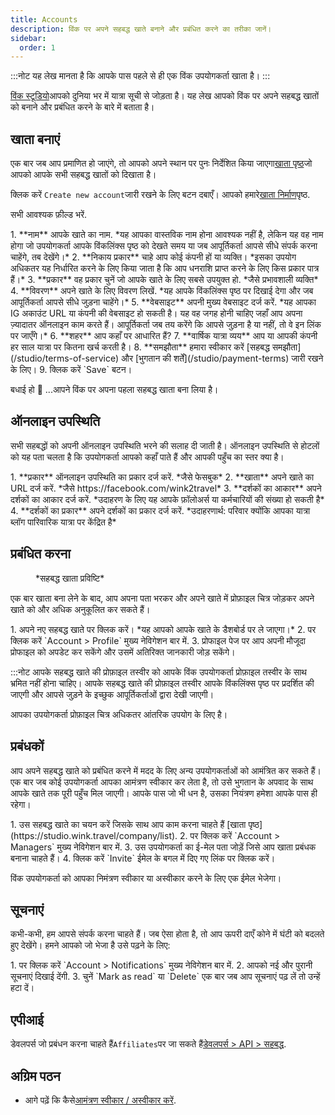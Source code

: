 ```yaml
---
title: Accounts
description: विंक पर अपने सहबद्ध खाते बनाने और प्रबंधित करने का तरीका जानें।
sidebar:
  order: 1
---
```


:::नोट
यह लेख मानता है कि आपके पास पहले से ही एक विंक उपयोगकर्ता खाता है।
:::

[विंक स्टूडियो](https://studio.wink.travel)आपको दुनिया भर में यात्रा सूची से जोड़ता है। यह लेख आपको विंक पर अपने सहबद्ध खातों को बनाने और प्रबंधित करने के बारे में बताता है।

## खाता बनाएं

एक बार जब आप प्रमाणित हो जाएंगे, तो आपको अपने स्थान पर पुनः निर्देशित किया जाएगा[खाता पृष्ठ](https://studio.wink.travel/company/list)जो आपको आपके सभी सहबद्ध खातों को दिखाता है।

क्लिक करें `Create new account`जारी रखने के लिए बटन दबाएँ। आपको हमारे[खाता निर्माण](https://studio.wink.travel/company/create)पृष्ठ.

सभी आवश्यक फ़ील्ड भरें.

<Steps>
  1. **नाम** आपके खाते का नाम. *यह आपका वास्तविक नाम होना आवश्यक नहीं है, लेकिन यह वह नाम होगा जो उपयोगकर्ता आपके विंकलिंक्स पृष्ठ को देखते समय या जब आपूर्तिकर्ता आपसे सीधे संपर्क करना चाहेंगे, तब देखेंगे।*
  2. **निकाय प्रकार** चाहे आप कोई कंपनी हों या व्यक्ति। *इसका उपयोग अधिकतर यह निर्धारित करने के लिए किया जाता है कि आप धनराशि प्राप्त करने के लिए किस प्रकार पात्र हैं।*
  3. **प्रकार** वह प्रकार चुनें जो आपके खाते के लिए सबसे उपयुक्त हो. *जैसे प्रभावशाली व्यक्ति*
  4. **विवरण** अपने खाते के लिए विवरण लिखें. *यह आपके विंकलिंक्स पृष्ठ पर दिखाई देगा और जब आपूर्तिकर्ता आपसे सीधे जुड़ना चाहेंगे।*
  5. **वेबसाइट** अपनी मुख्य वेबसाइट दर्ज करें. *यह आपका IG अकाउंट URL या कंपनी की वेबसाइट हो सकती है। यह वह जगह होनी चाहिए जहाँ आप अपना ज़्यादातर ऑनलाइन काम करते हैं। आपूर्तिकर्ता जब तय करेंगे कि आपसे जुड़ना है या नहीं, तो वे इन लिंक पर जाएँगे।*
  6. **शहर** आप कहाँ पर आधारित हैं?
  7. **वार्षिक यात्रा व्यय** आप या आपकी कंपनी हर साल यात्रा पर कितना खर्च करती है।
  8. **समझौता** हमारा स्वीकार करें [सहबद्ध समझौता](/studio/terms-of-service) और [भुगतान की शर्तें](/studio/payment-terms) जारी रखने के लिए।
  9. क्लिक करें `Save` बटन।
</Steps>


बधाई हो 🎉 ...आपने विंक पर अपना पहला सहबद्ध खाता बना लिया है।

## ऑनलाइन उपस्थिति

सभी सहबद्धों को अपनी ऑनलाइन उपस्थिति भरने की सलाह दी जाती है। ऑनलाइन उपस्थिति से होटलों को यह पता चलता है कि उपयोगकर्ता आपको कहाँ पाते हैं और आपकी पहुँच का स्तर क्या है।

<Steps>
  1. **प्रकार** ऑनलाइन उपस्थिति का प्रकार दर्ज करें. *जैसे फेसबुक*
  2. **खाता** अपने खाते का URL दर्ज करें. *जैसे https://facebook.com/wink2travel*
  3. **दर्शकों का आकार** अपने दर्शकों का आकार दर्ज करें. *उदाहरण के लिए यह आपके फ़ॉलोअर्स या कर्मचारियों की संख्या हो सकती है*
  4. **दर्शकों का प्रकार** अपने दर्शकों का प्रकार दर्ज करें. *उदाहरणार्थ: परिवार क्योंकि आपका यात्रा ब्लॉग पारिवारिक यात्रा पर केंद्रित है*
</Steps>


## प्रबंधित करना

<figure>
  <CloudinaryImage width="350" height="448" resize="scale" quality="best" alt="संबद्ध खाता" src="academy/affiliate-account" errorImage="noimage_opaque_nyrtl0.png" />

  <figcaption>*सहबद्ध खाता प्रविष्टि*</figcaption>
</figure>


एक बार खाता बना लेने के बाद, आप अपना पता भरकर और अपने खाते में प्रोफ़ाइल चित्र जोड़कर अपने खाते को और अधिक अनुकूलित कर सकते हैं।

<Steps>
  1. अपने नए सहबद्ध खाते पर क्लिक करें। *यह आपको आपके खाते के डैशबोर्ड पर ले जाएगा।*
  2. पर क्लिक करें `Account > Profile` मुख्य नेविगेशन बार में.
  3. प्रोफाइल पेज पर आप अपनी मौजूदा प्रोफाइल को अपडेट कर सकेंगे और उसमें अतिरिक्त जानकारी जोड़ सकेंगे।
</Steps>


:::नोट
आपके सहबद्ध खाते की प्रोफ़ाइल तस्वीर को आपके विंक उपयोगकर्ता प्रोफ़ाइल तस्वीर के साथ भ्रमित नहीं होना चाहिए। आपके सहबद्ध खाते की प्रोफ़ाइल तस्वीर आपके विंकलिंक्स पृष्ठ पर प्रदर्शित की जाएगी और आपसे जुड़ने के इच्छुक आपूर्तिकर्ताओं द्वारा देखी जाएगी।

आपका उपयोगकर्ता प्रोफ़ाइल चित्र अधिकतर आंतरिक उपयोग के लिए है।

## प्रबंधकों

आप अपने सहबद्ध खाते को प्रबंधित करने में मदद के लिए अन्य उपयोगकर्ताओं को आमंत्रित कर सकते हैं। एक बार जब कोई उपयोगकर्ता आपका आमंत्रण स्वीकार कर लेता है, तो उसे भुगतान के अपवाद के साथ आपके खाते तक पूरी पहुँच मिल जाएगी। आपके पास जो भी धन है, उसका नियंत्रण हमेशा आपके पास ही रहेगा।

<Steps>
  1. उस सहबद्ध खाते का चयन करें जिसके साथ आप काम करना चाहते हैं [खाता पृष्ठ](https://studio.wink.travel/company/list).
  2. पर क्लिक करें `Account > Managers` मुख्य नेविगेशन बार में.
  3. उस उपयोगकर्ता का ई-मेल पता जोड़ें जिसे आप खाता प्रबंधक बनाना चाहते हैं।
  4. क्लिक करें `Invite` ईमेल के बगल में दिए गए लिंक पर क्लिक करें।
</Steps>


विंक उपयोगकर्ता को आपका निमंत्रण स्वीकार या अस्वीकार करने के लिए एक ईमेल भेजेगा।

## सूचनाएं

कभी-कभी, हम आपसे संपर्क करना चाहते हैं। जब ऐसा होता है, तो आप ऊपरी दाएँ कोने में घंटी को बदलते हुए देखेंगे।
हमने आपको जो भेजा है उसे पढ़ने के लिए:

<Steps>
  1. पर क्लिक करें `Account > Notifications` मुख्य नेविगेशन बार में.
  2. आपको नई और पुरानी सूचनाएं दिखाई देंगी.
  3. चुनें `Mark as read` या `Delete` एक बार जब आप सूचनाएं पढ़ लें तो उन्हें हटा दें।
</Steps>


## एपीआई

डेवलपर्स जो प्रबंधन करना चाहते हैं`Affiliates`पर जा सकते हैं[डेवलपर्स > API > सहबद्ध](/developers/apis/#affiliate-api).

## अग्रिम पठन

* आगे पढ़ें कि कैसे[आमंत्रण स्वीकार / अस्वीकार करें](/user/invites).

